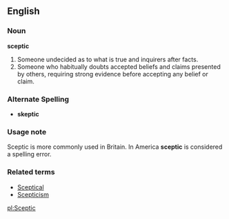 ==English==

===Noun===
'''sceptic'''

#Someone undecided as to what is true and inquirers after facts.
#Someone who habitually doubts accepted beliefs and claims presented by others, requiring strong evidence before accepting any belief or claim.

===Alternate Spelling===
*'''skeptic'''
===Usage note===
Sceptic is more commonly used in Britain.  In America '''sceptic''' is considered a spelling error.

===Related terms===
*[[Sceptical]]
*[[Scepticism]]

[[pl:Sceptic]]